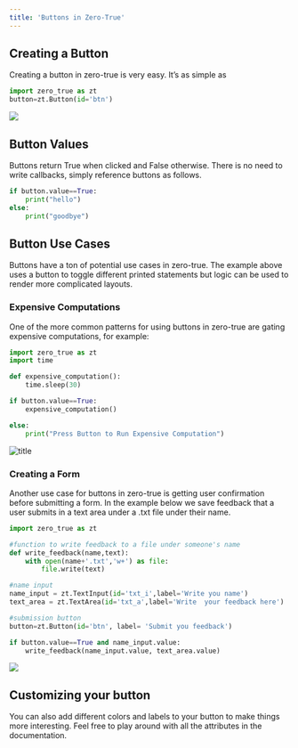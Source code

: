 ```yaml
---
title: 'Buttons in Zero-True'
---
```


## Creating a Button

Creating a button in zero-true is very easy. It’s as simple as 

```py
import zero_true as zt
button=zt.Button(id='btn')

```

![](/blogs/photos/button.png)

## Button Values

Buttons return True when clicked and False otherwise. There is no need to write callbacks, simply reference buttons as follows.

```py
if button.value==True:
	print("hello")
else:
	print("goodbye")
```

## Button Use Cases

Buttons have a ton of potential use cases in zero-true. 
The example above uses a button to toggle different printed statements but logic can be used to render more complicated layouts. 

### Expensive Computations

One of the more common patterns for using buttons in zero-true are gating expensive computations, for example:

```py
import zero_true as zt 
import time 

def expensive_computation():
	time.sleep(30)

if button.value==True:
	expensive_computation()

else:
	print("Press Button to Run Expensive Computation")	
```

![title](/blogs/gifs/button_computation.gif)

### Creating a Form


Another use case for buttons in zero-true is getting user confirmation before submitting a form.
In the example below we save feedback that a user submits in a text area under a .txt file under their name.



```py
import zero_true as zt

#function to write feedback to a file under someone's name
def write_feedback(name,text):
	with open(name+'.txt','w+') as file:
		file.write(text)

#name input
name_input = zt.TextInput(id='txt_i',label='Write you name')
text_area = zt.TextArea(id='txt_a',label='Write  your feedback here')

#submission button
button=zt.Button(id='btn', label= 'Submit you feedback')

if button.value==True and name_input.value:
	write_feedback(name_input.value, text_area.value)
```

![](/blogs/photos/button_form.png)

##  Customizing your button

You can also add different colors and labels to your button to make things more interesting. 
Feel free to play around with all the attributes in the documentation.